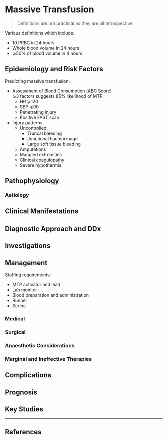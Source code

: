 # Massive Transfusion


> Definitions are not practical as they are all retrospective

Various definitions which include:

* 10 PRBC in 24 hours
* Whole blood volume in 24 hours
* ⩾50% of blood volume in 4 hours

## Epidemiology and Risk Factors

Predicting massive transfusion:

* Assessment of Blood Consumption (ABC Score)\
⩾3 factors suggests 85% likelihood of MTP.
	* HR ⩾120
	* SBP ⩽90
	* Penetrating injury
	* Positive FAST scan
* Injury patterns
	* Uncontrolled:
		* Truncal bleeding
		* Junctional haemorrhage
		* Large soft tissue bleeding
	* Amputations
	* Mangled extremities
	* Clinical coagulopathy
	* Severe hypothermia


## Pathophysiology

### Aetiology

## Clinical Manifestations

## Diagnostic Approach and DDx

## Investigations

## Management

Staffing requirements:

* MTP activator and lead
* Lab monitor
* Blood preparation and administration
* Runner
* Scribe


### Medical

### Surgical

### Anaesthetic Considerations

### Marginal and Ineffective Therapies

## Complications

## Prognosis

## Key Studies


---

## References

